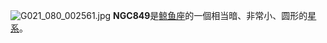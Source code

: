 {{NGCInfoBox|NGCID=NGC 849|發現者=法蘭斯·萊文沃思|發現日期=1886年-月-日|其他編號=ESO 478-9,NPM1G -22.0046|曆元=J2000.0|赤經=2時10分11.2秒
|赤緯=-22°19'23"|星座=鲸鱼座|星體=星系|星等=14.8|表面亮度=12.6|藍等=15.8}}

[[File:G021_080_002561.jpg|left]]
'''NGC849'''是[[鲸鱼座|鲸鱼座]]的一個相当暗、非常小、圆形的[[星系|星系]]。

{{NGCReference|849}}
{{Catalogs|NGC=849}}

{{Galaxy-stub}}